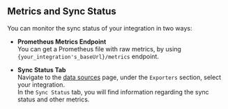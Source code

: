 ## Metrics and Sync Status

You can monitor the sync status of your integration in two ways:

- **Prometheus Metrics Endpoint**  
  You can get a Prometheus file with raw metrics, by using `{your_integration's_baseUrl}/metrics` endpoint.

- **Sync Status Tab**  
    Navigate to the [data sources](https://app.getport.io/settings/data-sources) page, under the `Exporters` section, select your integration.  
    In the `Sync Status` tab, you will find information regarding the sync status and other metrics.
